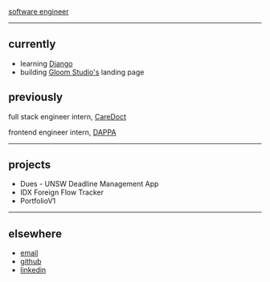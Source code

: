 [software engineer](/resume.pdf)

---

## currently

- learning [Django](https://www.djangoproject.com/)
- building [Gloom Studio's](https://www.linkedin.com/company/gloom-studios/) landing page

## previously

full stack engineer intern, [CareDoct](https://caredoct.com/)

frontend engineer intern, [DAPPA](https://dappa.fashion/)

---

## projects

<ul className="flex flex-col text-sm [&_*]:font-normal">
  <li>
    <CustomLink href="https://dues-deploy.vercel.app/">
      Dues - UNSW Deadline Management App
    </CustomLink>
  </li>
  <li>
    <CustomLink href="https://convo-ai.cc">IDX Foreign Flow Tracker</CustomLink>
  </li>
  <li>
    <CustomLink href="https://hansreynaldi.com/">PortfolioV1</CustomLink>
  </li>
</ul>

---

## elsewhere

- [email](mailto:hanskr7882@gmail.com)
- [github](https://www.github.com/koalacapek)
- [linkedin](https://www.linkedin.com/in/hans-kristian-reynaldi/)
